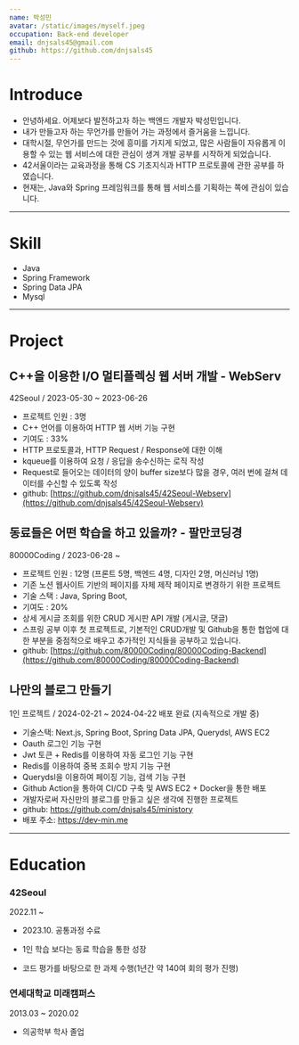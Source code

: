 ```yaml
---
name: 박성민
avatar: /static/images/myself.jpeg
occupation: Back-end developer
email: dnjsals45@gmail.com
github: https://github.com/dnjsals45
---
```


# Introduce
- 안녕하세요. 어제보다 발전하고자 하는 백엔드 개발자 박성민입니다.
- 내가 만들고자 하는 무언가를 만들어 가는 과정에서 즐거움을 느낍니다.
- 대학시절, 무언가를 만드는 것에 흥미를 가지게 되었고, 많은 사람들이 자유롭게 이용할 수 있는 웹 서비스에 대한 관심이 생겨 개발 공부를 시작하게 되었습니다.
- 42서울이라는 교육과정을 통해 CS 기초지식과 HTTP 프로토콜에 관한 공부를 하였습니다.
- 현재는, Java와 Spring 프레임워크를 통해 웹 서비스를 기획하는 쪽에 관심이 있습니다.

---
# Skill
- Java
- Spring Framework
- Spring Data JPA
- Mysql

---
# Project
## C++을 이용한 I/O 멀티플렉싱 웹 서버 개발 - WebServ

42Seoul / 2023-05-30 ~ 2023-06-26

- 프로젝트 인원 : 3명
- C++ 언어를 이용하여 HTTP 웹 서버 기능 구현
- 기여도 : 33%
- HTTP 프로토콜과, HTTP Request / Response에 대한 이해
- kqueue를 이용하여 요청 / 응답을 송수신하는 로직 작성
- Request로 들어오는 데이터의 양이 buffer size보다 많을 경우, 여러 번에 걸쳐 데이터를 수신할 수 있도록 작성
- github: [https://github.com/dnjsals45/42Seoul-Webserv](https://github.com/dnjsals45/42Seoul-Webserv)

## 동료들은 어떤 학습을 하고 있을까? - 팔만코딩경

80000Coding / 2023-06-28 ~

- 프로젝트 인원 : 12명 (프론트 5명, 백엔드 4명, 디자인 2명, 머신러닝 1명)
- 기존 노션 웹사이트 기반의 페이지를 자체 제작 페이지로 변경하기 위한 프로젝트
- 기술 스택 : Java, Spring Boot,
- 기여도 : 20%
- 상세 게시글 조회를 위한 CRUD 게시판 API 개발 (게시글, 댓글)
- 스프링 공부 이후 첫 프로젝트로, 기본적인 CRUD개발 및 Github을 통한 협업에 대한 부분을 중점적으로 배우고 추가적인 지식들을 공부하고 있습니다.
- github: [https://github.com/80000Coding/80000Coding-Backend](https://github.com/80000Coding/80000Coding-Backend)

## 나만의 블로그 만들기

1인 프로젝트 / 2024-02-21 ~ 2024-04-22 배포 완료 (지속적으로 개발 중)

- 기술스택: Next.js, Spring Boot, Spring Data JPA, Querydsl, AWS EC2
- Oauth 로그인 기능 구현
- Jwt 토큰 + Redis를 이용하여 자동 로그인 기능 구현
- Redis를 이용하여 중복 조회수 방지 기능 구현
- Querydsl을 이용하여 페이징 기능, 검색 기능 구현
- Github Action을 통하여 CI/CD 구축 및 AWS EC2 + Docker을 통한 배포
- 개발자로써 자신만의 블로그를 만들고 싶은 생각에 진행한 프로젝트
- github: https://github.com/dnjsals45/ministory
- 배포 주소: https://dev-min.me

---
# Education

### 42Seoul

2022.11 ~

- 2023.10. 공통과정 수료

- 1인 학습 보다는 동료 학습을 통한 성장

- 코드 평가를 바탕으로 한 과제 수행(1년간 약 140여 회의 평가 진행)


### **연세대학교 미래캠퍼스**

2013.03 ~ 2020.02

- 의공학부 학사 졸업